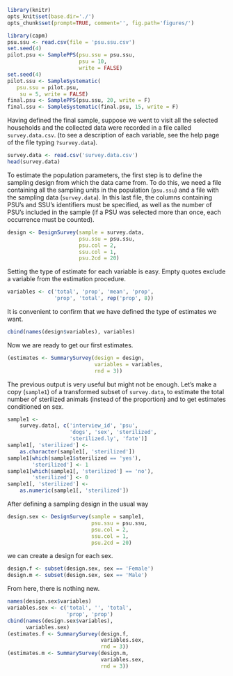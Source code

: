 ```r
library(knitr)
opts_knit$set(base.dir='./')
opts_chunk$set(prompt=TRUE, comment='', fig.path='figures/')
```

```r
library(capm)
psu.ssu <- read.csv(file = 'psu.ssu.csv')
set.seed(4)
pilot.psu <- SamplePPS(psu.ssu = psu.ssu,
                       psu = 10,
                       write = FALSE)
set.seed(4)
pilot.ssu <- SampleSystematic(
   psu.ssu = pilot.psu,
    su = 5, write = FALSE)
final.psu <- SamplePPS(psu.ssu, 20, write = F)
final.ssu <- SampleSystematic(final.psu, 15, write = F)
```

Having defined the final sample, suppose we went to visit all the selected households and the collected data were recorded in a file called `survey.data.csv`.  (to see a description of each variable, see the help page of the file typing `?survey.data`).

```r
survey.data <- read.csv('survey.data.csv')
head(survey.data)
```

To estimate the population parameters, the first step is to define the sampling design from which the data came from. To do this, we need a file containing all the sampling units in the population (`psu.ssu`) and a file with the sampling data (`survey.data`). In this last file, the columns containing PSU's and SSU's identifiers must be specified, as well as the number of PSU's included in the sample (if a PSU was selected more than once, each occurrence must be counted).

```r
design <- DesignSurvey(sample = survey.data,
                       psu.ssu = psu.ssu,
                       psu.col = 2,
                       ssu.col = 1,
                       psu.2cd = 20)
```

Setting the type of estimate for each variable is easy. Empty quotes exclude a variable from the estimation procedure.

```r
variables <- c('total', 'prop', 'mean', 'prop',
               'prop', 'total', rep('prop', 8))
```

It is convenient to confirm that we have defined the type of estimates we want.

```r
cbind(names(design$variables), variables)
```

Now we are ready to get our first estimates.

```r
(estimates <- SummarySurvey(design = design,
                            variables = variables,
                            rnd = 3))
```

The previous output is very useful but might not be enough. Let's make a copy (`sample1`) of a transformed subset of `survey.data`, to estimate the total number of sterilized animals (instead of the proportion) and to get estimates conditioned on sex.

```r
sample1 <-
    survey.data[, c('interview_id', 'psu',
                    'dogs', 'sex', 'sterilized',
                    'sterilized.ly', 'fate')]
sample1[, 'sterilized'] <-
    as.character(sample1[, 'sterilized'])
sample1[which(sample1$sterilized == 'yes'),
        'sterilized'] <- 1
sample1[which(sample1[, 'sterilized'] == 'no'),
        'sterilized'] <- 0
sample1[, 'sterilized'] <-
    as.numeric(sample1[, 'sterilized'])
```

After defining a sampling design in the usual way

```r
design.sex <- DesignSurvey(sample = sample1,
                           psu.ssu = psu.ssu,
                           psu.col = 2,
                           ssu.col = 1,
                           psu.2cd = 20)
```

we can create a design for each sex.

```r
design.f <- subset(design.sex, sex == 'Female')
design.m <- subset(design.sex, sex == 'Male')
```

From here, there is nothing new.

```r
names(design.sex$variables)
variables.sex <- c('total', '', 'total', 
                   'prop', 'prop')
cbind(names(design.sex$variables),
      variables.sex)
(estimates.f <- SummarySurvey(design.f,
                              variables.sex,
                              rnd = 3))
(estimates.m <- SummarySurvey(design.m,
                              variables.sex,
                              rnd = 3))
```

